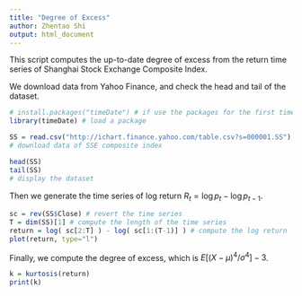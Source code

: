 ```yaml
---
title: "Degree of Excess"
author: Zhentao Shi
output: html_document
---
```


This script computes the up-to-date degree of excess from the return time series of Shanghai Stock Exchange Composite Index.
  
We download data from Yahoo Finance, and check the head and tail of the dataset.

```r
# install.packages("timeDate") # if use the packages for the first time, must install it.
library(timeDate) # load a package

SS = read.csv("http://ichart.finance.yahoo.com/table.csv?s=000001.SS") 
# download data of SSE composite index

head(SS)
tail(SS)
# display the dataset
```

Then we generate the time series of log return $R_{t} = \log p_{t} - \log p_{t-1}$.

```r
sc = rev(SS$Close) # revert the time series
T = dim(SS)[1] # compute the length of the time series
return = log( sc[2:T] ) - log( sc[1:(T-1)] ) # compute the log return
plot(return, type="l")
```

Finally, we compute the degree of excess, which is $E[ (X - \mu)^4 / \sigma^4 ] - 3$.
```r
k = kurtosis(return)
print(k)
```
